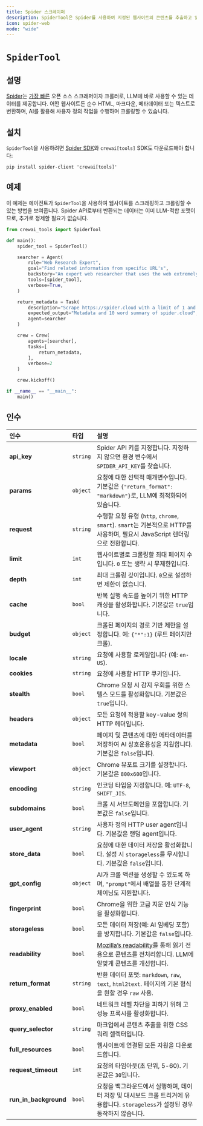 ```yaml
---
title: Spider 스크레이퍼
description: SpiderTool은 Spider를 사용하여 지정된 웹사이트의 콘텐츠를 추출하고 읽도록 설계되었습니다.
icon: spider-web
mode: "wide"
---
```


# `SpiderTool`

## 설명

[Spider](https://spider.cloud/?ref=crewai)는 [가장 빠른](https://github.com/spider-rs/spider/blob/main/benches/BENCHMARKS.md#benchmark-results) 오픈 소스 스크래퍼이자 크롤러로, LLM에 바로 사용할 수 있는 데이터를 제공합니다.
어떤 웹사이트든 순수 HTML, 마크다운, 메타데이터 또는 텍스트로 변환하며, AI를 활용해 사용자 정의 작업을 수행하며 크롤링할 수 있습니다.

## 설치

`SpiderTool`을 사용하려면 [Spider SDK](https://pypi.org/project/spider-client/)와 `crewai[tools]` SDK도 다운로드해야 합니다:

```shell
pip install spider-client 'crewai[tools]'
```

## 예제

이 예제는 에이전트가 `SpiderTool`을 사용하여 웹사이트를 스크래핑하고 크롤링할 수 있는 방법을 보여줍니다.
Spider API로부터 반환되는 데이터는 이미 LLM-적합 포맷이므로, 추가로 정제할 필요가 없습니다.

```python Code
from crewai_tools import SpiderTool

def main():
    spider_tool = SpiderTool()

    searcher = Agent(
        role="Web Research Expert",
        goal="Find related information from specific URL's",
        backstory="An expert web researcher that uses the web extremely well",
        tools=[spider_tool],
        verbose=True,
    )

    return_metadata = Task(
        description="Scrape https://spider.cloud with a limit of 1 and enable metadata",
        expected_output="Metadata and 10 word summary of spider.cloud",
        agent=searcher
    )

    crew = Crew(
        agents=[searcher],
        tasks=[
            return_metadata,
        ],
        verbose=2
    )

    crew.kickoff()

if __name__ == "__main__":
    main()
```

## 인수

| 인수                 | 타입      | 설명                                                                                                                                                  |
|:---------------------|:----------|:------------------------------------------------------------------------------------------------------------------------------------------------------|
| **api_key**          | `string`  | Spider API 키를 지정합니다. 지정하지 않으면 환경 변수에서 `SPIDER_API_KEY`를 찾습니다.                                                                  |
| **params**           | `object`  | 요청에 대한 선택적 매개변수입니다. 기본값은 `{"return_format": "markdown"}`로, LLM에 최적화되어 있습니다.                                               |
| **request**          | `string`  | 수행할 요청 유형 (`http`, `chrome`, `smart`). `smart`는 기본적으로 HTTP를 사용하며, 필요시 JavaScript 렌더링으로 전환합니다.                              |
| **limit**            | `int`     | 웹사이트별로 크롤링할 최대 페이지 수입니다. `0` 또는 생략 시 무제한입니다.                                                                              |
| **depth**            | `int`     | 최대 크롤링 깊이입니다. `0`으로 설정하면 제한이 없습니다.                                                                                                |
| **cache**            | `bool`    | 반복 실행 속도를 높이기 위한 HTTP 캐싱을 활성화합니다. 기본값은 `true`입니다.                                                                            |
| **budget**           | `object`  | 크롤된 페이지의 경로 기반 제한을 설정합니다. 예: `{"*":1}` (루트 페이지만 크롤).                                                                        |
| **locale**           | `string`  | 요청에 사용할 로케일입니다 (예: `en-US`).                                                                                                               |
| **cookies**          | `string`  | 요청에 사용할 HTTP 쿠키입니다.                                                                                                                          |
| **stealth**          | `bool`    | Chrome 요청 시 감지 우회를 위한 스텔스 모드를 활성화합니다. 기본값은 `true`입니다.                                                                       |
| **headers**          | `object`  | 모든 요청에 적용할 key-value 쌍의 HTTP 헤더입니다.                                                                                                      |
| **metadata**         | `bool`    | 페이지 및 콘텐츠에 대한 메타데이터를 저장하여 AI 상호운용성을 지원합니다. 기본값은 `false`입니다.                                                        |
| **viewport**         | `object`  | Chrome 뷰포트 크기를 설정합니다. 기본값은 `800x600`입니다.                                                                                              |
| **encoding**         | `string`  | 인코딩 타입을 지정합니다. 예: `UTF-8`, `SHIFT_JIS`.                                                                                                    |
| **subdomains**       | `bool`    | 크롤 시 서브도메인을 포함합니다. 기본값은 `false`입니다.                                                                                                |
| **user_agent**       | `string`  | 사용자 정의 HTTP user agent입니다. 기본값은 랜덤 agent입니다.                                                                                           |
| **store_data**       | `bool`    | 요청에 대한 데이터 저장을 활성화합니다. 설정 시 `storageless`를 무시합니다. 기본값은 `false`입니다.                                                      |
| **gpt_config**       | `object`  | AI가 크롤 액션을 생성할 수 있도록 하며, `"prompt"`에서 배열을 통한 단계적 체이닝도 지원합니다.                                                          |
| **fingerprint**      | `bool`    | Chrome을 위한 고급 지문 인식 기능을 활성화합니다.                                                                                                       |
| **storageless**      | `bool`    | 모든 데이터 저장(예: AI 임베딩 포함)을 방지합니다. 기본값은 `false`입니다.                                                                              |
| **readability**      | `bool`    | [Mozilla’s readability](https://github.com/mozilla/readability)를 통해 읽기 전용으로 콘텐츠를 전처리합니다. LLM에 알맞게 콘텐츠를 개선합니다.            |
| **return_format**    | `string`  | 반환 데이터 포맷: `markdown`, `raw`, `text`, `html2text`. 페이지의 기본 형식을 원할 경우 `raw` 사용.                                                   |
| **proxy_enabled**    | `bool`    | 네트워크 레벨 차단을 피하기 위해 고성능 프록시를 활성화합니다.                                                                                          |
| **query_selector**   | `string`  | 마크업에서 콘텐츠 추출을 위한 CSS 쿼리 셀렉터입니다.                                                                                                   |
| **full_resources**   | `bool`    | 웹사이트에 연결된 모든 자원을 다운로드합니다.                                                                                                           |
| **request_timeout**  | `int`     | 요청의 타임아웃(초 단위, 5-60). 기본값은 `30`입니다.                                                                                                    |
| **run_in_background** | `bool`   | 요청을 백그라운드에서 실행하며, 데이터 저장 및 대시보드 크롤 트리거에 유용합니다. `storageless`가 설정된 경우 동작하지 않습니다.                         |
